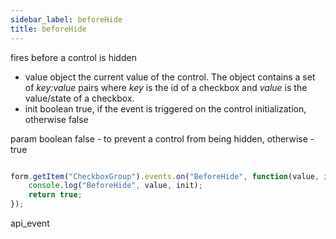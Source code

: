 ```yaml
---
sidebar_label: beforeHide
title: beforeHide
---
```



          


<Short>
 fires before a control is hidden
 


</Short>



- value     object     the current value of the control. The object contains a set of <i>key:value</i> pairs where <i>key</i> is the id of a checkbox and <i>value</i> is the value/state of a checkbox.
- init      boolean     true, if the event is triggered on the control initialization, otherwise false


param   boolean     false - to prevent a control from being hidden, otherwise - true


~~~js

form.getItem("CheckboxGroup").events.on("BeforeHide", function(value, init) {
    console.log("BeforeHide", value, init);
    return true;
});


~~~
 api_event

<Descr>





</Descr>

